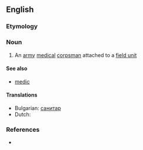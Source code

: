 ==English==

===Etymology===
{{compound|aid|man}}

===Noun===
{{en-noun|aidmen}}

# An [[army]] [[medical]] [[corpsman]] attached to a [[field unit]]

====See also====
* [[medic]]

====Translations====
* Bulgarian: [[санитар]]
* Dutch: {{t-|nl|hospik|m}}

===References===
* {{R:Websters}}